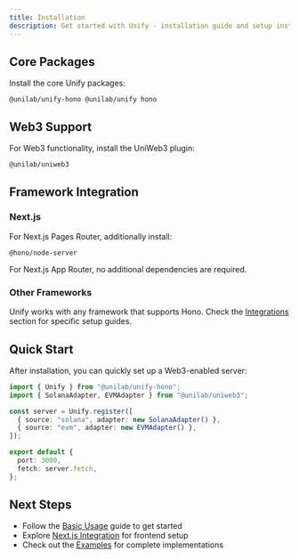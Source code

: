 ```yaml
---
title: Installation
description: Get started with Unify - installation guide and setup instructions
---
```


## Core Packages

Install the core Unify packages:

```package-install
@unilab/unify-hono @unilab/unify hono
```

## Web3 Support

For Web3 functionality, install the UniWeb3 plugin:

```package-install
@unilab/uniweb3
```

## Framework Integration

### Next.js

For Next.js Pages Router, additionally install:

```package-install
@hono/node-server
```

For Next.js App Router, no additional dependencies are required.

### Other Frameworks

Unify works with any framework that supports Hono. Check the [Integrations](/docs/integrations) section for specific setup guides.

## Quick Start

After installation, you can quickly set up a Web3-enabled server:

```typescript
import { Unify } from "@unilab/unify-hono";
import { SolanaAdapter, EVMAdapter } from "@unilab/uniweb3";

const server = Unify.register([
  { source: "solana", adapter: new SolanaAdapter() },
  { source: "evm", adapter: new EVMAdapter() },
]);

export default {
  port: 3000,
  fetch: server.fetch,
};
```

## Next Steps

- Follow the [Basic Usage](/docs/basic-usage) guide to get started
- Explore [Next.js Integration](/docs/integrations/next) for frontend setup
- Check out the [Examples](/docs/examples) for complete implementations
